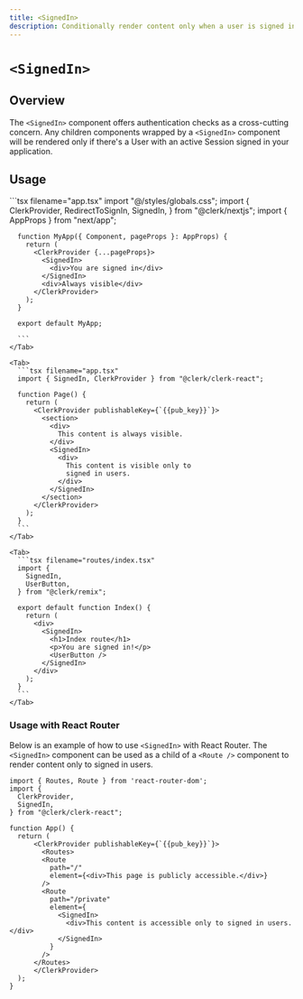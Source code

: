 ```yaml
---
title: <SignedIn>
description: Conditionally render content only when a user is signed in.
---
```


# `<SignedIn>`

## Overview

The `<SignedIn>` component offers authentication checks as a cross-cutting concern. Any children components wrapped by a `<SignedIn>` component will be rendered only if there's a User with an active Session signed in your application.

## Usage

<InjectKeys>
  <Tabs type="framework" items={["Next.js", "React", "Remix"]}>
    <Tab>
      ```tsx filename="app.tsx"
      import "@/styles/globals.css";
      import {
        ClerkProvider,
        RedirectToSignIn,
        SignedIn,
      } from "@clerk/nextjs";
      import { AppProps } from "next/app";

      function MyApp({ Component, pageProps }: AppProps) {
        return (
          <ClerkProvider {...pageProps}>
            <SignedIn>
              <div>You are signed in</div>
            </SignedIn>
            <div>Always visible</div>
          </ClerkProvider>
        );
      }

      export default MyApp;

      ```
    </Tab>

    <Tab>
      ```tsx filename="app.tsx"
      import { SignedIn, ClerkProvider } from "@clerk/clerk-react";

      function Page() {
        return (
          <ClerkProvider publishableKey={`{{pub_key}}`}>
            <section>
              <div>
                This content is always visible.
              </div>
              <SignedIn>
                <div>
                  This content is visible only to
                  signed in users.
                </div>
              </SignedIn>
            </section>
          </ClerkProvider>
        );
      }
      ```
    </Tab>

    <Tab>
      ```tsx filename="routes/index.tsx"
      import {
        SignedIn,
        UserButton,
      } from "@clerk/remix";

      export default function Index() {
        return (
          <div>
            <SignedIn>
              <h1>Index route</h1>
              <p>You are signed in!</p>
              <UserButton />
            </SignedIn>
          </div>
        );
      }
      ```
    </Tab>
  </Tabs>
</InjectKeys>

### Usage with React Router

Below is an example of how to use `<SignedIn>` with React Router. The `<SignedIn>` component can be used as a child of a `<Route />` component to render content only to signed in users.

```tsx filename="app.tsx"
import { Routes, Route } from 'react-router-dom';
import {
  ClerkProvider,
  SignedIn,
} from "@clerk/clerk-react";

function App() {
  return (
      <ClerkProvider publishableKey={`{{pub_key}}`}>
        <Routes>
        <Route
          path="/"
          element={<div>This page is publicly accessible.</div>}
        />
        <Route
          path="/private"
          element={
            <SignedIn>
              <div>This content is accessible only to signed in users.</div>
            </SignedIn>
          }
        />
      </Routes>
      </ClerkProvider>
  );
}
```
